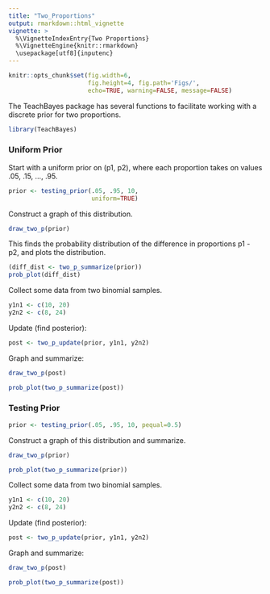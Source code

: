 ```yaml
---
title: "Two_Proportions"
output: rmarkdown::html_vignette
vignette: >
  %\VignetteIndexEntry{Two Proportions}
  %\VignetteEngine{knitr::rmarkdown}
  \usepackage[utf8]{inputenc}
---
```


```r
knitr::opts_chunk$set(fig.width=6, 
                      fig.height=4, fig.path='Figs/',
                      echo=TRUE, warning=FALSE, message=FALSE)
```

The TeachBayes package has several functions to facilitate working with a discrete prior for two proportions.

```r
library(TeachBayes)
```

### Uniform Prior

Start with a uniform prior on (p1, p2), where each proportion takes on values .05, .15, ..., .95.

```r
prior <- testing_prior(.05, .95, 10,
                       uniform=TRUE)
```

Construct a graph of this distribution.

```r
draw_two_p(prior)
```

This finds the probability distribution of the difference in proportions p1 - p2, and plots the distribution.

```r
(diff_dist <- two_p_summarize(prior))
prob_plot(diff_dist)
```

Collect some data from two binomial samples.

```r
y1n1 <- c(10, 20)
y2n2 <- c(8, 24)
```

Update (find posterior):

```r
post <- two_p_update(prior, y1n1, y2n2)
```

Graph and summarize:

```r
draw_two_p(post)
```

```r
prob_plot(two_p_summarize(post))
```

### Testing Prior

```r
prior <- testing_prior(.05, .95, 10, pequal=0.5)
```

Construct a graph of this distribution and summarize.

```r
draw_two_p(prior)
```

```r
prob_plot(two_p_summarize(prior))
```

Collect some data from two binomial samples.

```r
y1n1 <- c(10, 20)
y2n2 <- c(8, 24)
```

Update (find posterior):

```r
post <- two_p_update(prior, y1n1, y2n2)
```

Graph and summarize:

```r
draw_two_p(post)
```

```r
prob_plot(two_p_summarize(post))
```
